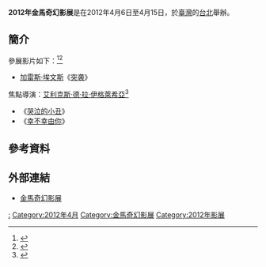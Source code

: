 {{Expand|time=2016-04-11T20:16:59+00:00}} 
{{Infobox film festival
| name           = 2012年金馬奇幻影展
| logo           = 
| logo_alt       =
| logo_size      = 
| image          = 
| image_alt      =
| image_size     = 
| caption        = 
| opening        = 《[[騷人|騷人]]》<ref>{{cite news|title=王柏傑騷當救世主 揪瑞莎救地球|url=http://ent.ltn.com.tw/news/paper/591585|accessdate=2016-04-09|date=2012-06-14|archive-date=2019-10-13|archive-url=https://web.archive.org/web/20191013124417/https://ent.ltn.com.tw/news/paper/591585|dead-url=no}}</ref><ref>{{cite news|title=鬼才陳映蓉　《騷人》打造華麗頹廢嬉皮美學|url=http://www.nownews.com/n/2012/03/03/8156|accessdate=2016-04-09|date=2012-03-03|archive-date=2017-04-22|archive-url=https://web.archive.org/web/20170422203405/http://www.nownews.com/n/2012/03/03/8156|dead-url=no}}</ref><ref>{{cite news|title=世界末日電影騷人 獲選金馬奇幻影展|url=http://www.epochtimes.com/b5/12/3/2/n3528543.htm|accessdate=2016-04-09|date=2012-03-03|archive-date=2019-07-25|archive-url=https://web.archive.org/web/20190725113635/http://www.epochtimes.com/b5/12/3/2/n3528543.htm|dead-url=no}}</ref><ref>{{cite news|title=金馬奇幻影展開幕 侯孝賢導演扮嬉皮|url=http://www.epochtimes.com/b5/12/4/7/n3560263.htm|accessdate=2016-04-09|date=2012-04-08|archive-date=2019-07-29|archive-url=https://web.archive.org/web/20190729043203/http://www.epochtimes.com/b5/12/4/7/n3560263.htm|dead-url=no}}</ref><ref>{{cite news|title=瑞莎現身美如芭比　侯孝賢戴金項鍊一起「騷」|url=http://star.ettoday.net/news/37330|accessdate=2016-04-09|date=2012-04-07|archive-date=2019-10-20|archive-url=https://web.archive.org/web/20191020055620/https://star.ettoday.net/news/37330|dead-url=no}}</ref>
| closing        = 
| location       = {{ROC}}[[台北|台北]]
| founded        = 2010年
| awardsreceived = 
| awards         = 
| films          = 
| directors      = 
| producers      = 
| writers        = 
| starring       = 
| host           = [[臺北金馬影展執行委員會|臺北金馬影展執行委員會]]
| number         = 
| date           = 2012年4月6日至4月15日
| language       = [[汉语|汉语]]、[[英语|英语]]
| website        = 
| chronology     = 
| preceded_by    = [[2011年金馬奇幻影展|2011年]]
| followed_by    = [[2013年金馬奇幻影展|2013年]]
}}
'''2012年金馬奇幻影展'''是在2012年4月6日至4月15日，於[[臺灣|臺灣]]的[[台北|台北]]舉辦。

== 簡介 ==
參展影片如下：<ref>{{cite news|title=金馬奇幻影展熱門 加映《全面突襲》|url=http://www.epochtimes.com/b5/12/3/20/n3545786.htm|accessdate=2016-04-09|date=2012-03-21|archive-date=2020-01-10|archive-url=https://web.archive.org/web/20200110020315/http://www.epochtimes.com/b5/12/3/20/n3545786.htm|dead-url=no}}</ref><ref>{{cite news|title=金馬奇幻影展秒殺片加場　特別加碼片曝光！|url=http://www.nownews.com/n/2012/03/21/8160|accessdate=2016-04-09|date=2012-03-21|archive-date=2019-09-11|archive-url=https://web.archive.org/web/20190911201140/https://www.nownews.com/news/20161110/2301389/8160/|dead-url=no}}</ref>
* [[加雷斯·埃文斯|加雷斯·埃文斯]]《[[突袭_(电影)|突袭]]》

焦點導演：[[艾利克斯·德·拉·伊格萊希亞|艾利克斯·德·拉·伊格萊希亞]]<ref>{{cite news|title=柏林佳片《幸不幸由你》 現身金馬奇幻影展|url=http://www.epochtimes.com/b5/12/2/19/n3517172.htm|accessdate=2016-04-09|date=2012-02-19|archive-date=2019-07-27|archive-url=https://web.archive.org/web/20190727074217/http://www.epochtimes.com/b5/12/2/19/n3517172.htm|dead-url=no}}</ref>
* 《[[哭泣的小丑|哭泣的小丑]]》
* 《[[幸不幸由你|幸不幸由你]]》

==參考資料==
{{Reflist}}

== 外部連結 ==
* [http://www.ghfff.org.tw/home.aspx 金馬奇幻影展]{{Wayback|url=http://www.ghfff.org.tw/home.aspx |date=20150512091333 }}

{{金馬奇幻影展}}

[[Category:2012年臺灣電影|:]]
[[Category:2012年4月|Category:2012年4月]]
[[Category:金馬奇幻影展|Category:金馬奇幻影展]]
[[Category:2012年影展|Category:2012年影展]]